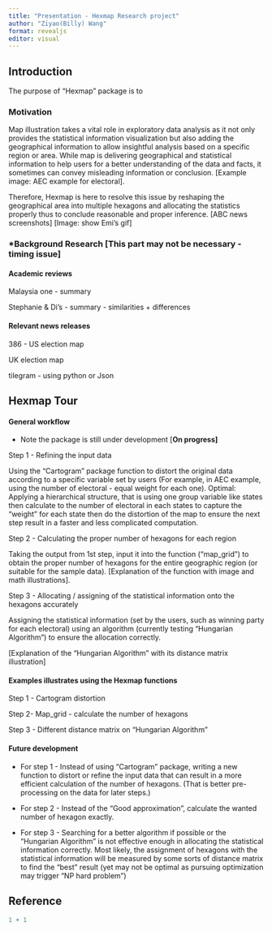 ```yaml
---
title: "Presentation - Hexmap Research project"
author: "Ziyao(Billy) Wang"
format: revealjs
editor: visual
---
```


## Introduction

The purpose of "Hexmap" package is to

### Motivation

Map illustration takes a vital role in exploratory data analysis as it not only provides the statistical information visualization but also adding the geographical information to allow insightful analysis based on a specific region or area. While map is delivering geographical and statistical information to help users for a better understanding of the data and facts, it sometimes can convey misleading information or conclusion. \[Example image: AEC example for electoral\].

Therefore, Hexmap is here to resolve this issue by reshaping the geographical area into multiple hexagons and allocating the statistics properly thus to conclude reasonable and proper inference. \[ABC news screenshots\] \[Image: show Emi's gif\]

###  \*Background Research \[This part may not be necessary - timing issue\]

#### Academic reviews

Malaysia one - summary

Stephanie & Di's - summary - similarities + differences

#### Relevant news releases

386 - US election map

UK election map

tilegram - using python or Json

## Hexmap Tour

#### General workflow

-   Note the package is still under development \[**On progress\]**

Step 1 - Refining the input data

Using the "Cartogram" package function to distort the original data according to a specific variable set by users (For example, in AEC example, using the number of electoral - equal weight for each one). Optimal: Applying a hierarchical structure, that is using one group variable like states then calculate to the number of electoral in each states to capture the "weight" for each state then do the distortion of the map to ensure the next step result in a faster and less complicated computation.

Step 2 - Calculating the proper number of hexagons for each region

Taking the output from 1st step, input it into the function ("map_grid") to obtain the proper number of hexagons for the entire geographic region (or suitable for the sample data). \[Explanation of the function with image and math illustrations\].

Step 3 - Allocating / assigning of the statistical information onto the hexagons accurately

Assigning the statistical information (set by the users, such as winning party for each electoral) using an algorithm (currently testing "Hungarian Algorithm") to ensure the allocation correctly.

\[Explanation of the "Hungarian Algorithm" with its distance matrix illustration\]

#### Examples illustrates using the Hexmap functions

Step 1 - Cartogram distortion

Step 2- Map_grid - calculate the number of hexagons

Step 3 - Different distance matrix on "Hungarian Algorithm"

#### Future development

-   For step 1 - Instead of using "Cartogram" package, writing a new function to distort or refine the input data that can result in a more efficient calculation of the number of hexagons. (That is better pre-processing on the data for later steps.)

-   For step 2 - Instead of the "Good approximation", calculate the wanted number of hexagon exactly.

-   For step 3 - Searching for a better algorithm if possible or the "Hungarian Algorithm" is not effective enough in allocating the statistical information correctly. Most likely, the assignment of hexagons with the statistical information will be measured by some sorts of distance matrix to find the "best" result (yet may not be optimal as pursuing optimization may trigger "NP hard problem")

#### 

## Reference

```r
1 + 1
```
